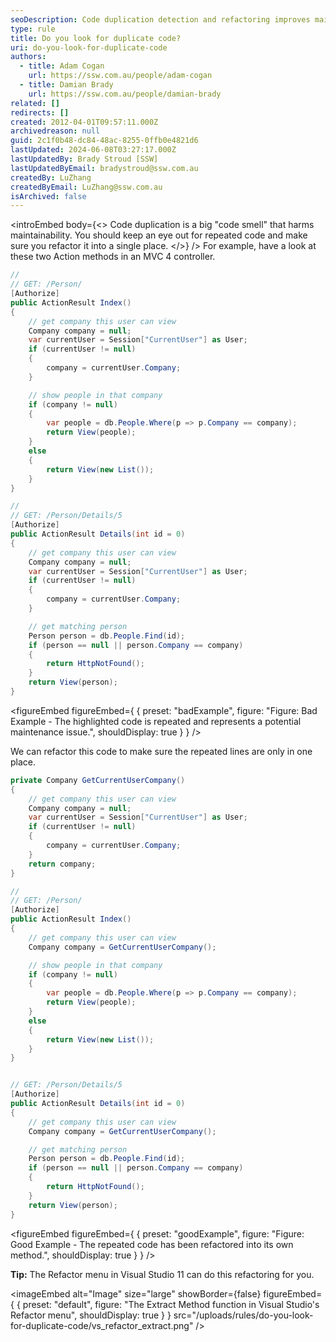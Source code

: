 ```yaml
---
seoDescription: Code duplication detection and refactoring improves maintainability by minimizing repeated code snippets. By extracting common logic into reusable methods, developers can reduce code complexity and enhance overall system performance.
type: rule
title: Do you look for duplicate code?
uri: do-you-look-for-duplicate-code
authors:
  - title: Adam Cogan
    url: https://ssw.com.au/people/adam-cogan
  - title: Damian Brady
    url: https://ssw.com.au/people/damian-brady
related: []
redirects: []
created: 2012-04-01T09:57:11.000Z
archivedreason: null
guid: 2c1f0b48-dc84-48ac-8255-0ffb0e4821d6
lastUpdated: 2024-06-08T03:27:17.000Z
lastUpdatedBy: Brady Stroud [SSW]
lastUpdatedByEmail: bradystroud@ssw.com.au
createdBy: LuZhang
createdByEmail: LuZhang@ssw.com.au
isArchived: false
---
```


<introEmbed
  body={<>
Code duplication is a big "code smell" that harms maintainability. You should keep an eye out for repeated code and make sure you refactor it into a single place.
  </>}
/>
For example, have a look at these two Action methods in an MVC 4 controller.

```csharp
//
// GET: /Person/
[Authorize]
public ActionResult Index()
{
    // get company this user can view
    Company company = null;
    var currentUser = Session["CurrentUser"] as User;
    if (currentUser != null)
    {
        company = currentUser.Company;
    }

    // show people in that company
    if (company != null)
    {
        var people = db.People.Where(p => p.Company == company);
        return View(people);
    }
    else
    {
        return View(new List());
    }
}

//
// GET: /Person/Details/5
[Authorize]
public ActionResult Details(int id = 0)
{
    // get company this user can view
    Company company = null;
    var currentUser = Session["CurrentUser"] as User;
    if (currentUser != null)
    {
        company = currentUser.Company;
    }

    // get matching person
    Person person = db.People.Find(id);
    if (person == null || person.Company == company)
    {
        return HttpNotFound();
    }
    return View(person);
}
```

<figureEmbed figureEmbed={ {
  preset: "badExample",
  figure: "Figure: Bad Example - The highlighted code is repeated and represents a potential maintenance issue.",
  shouldDisplay: true
} } />


We can refactor this code to make sure the repeated lines are only in one place.

```csharp
private Company GetCurrentUserCompany()
{
    // get company this user can view
    Company company = null;
    var currentUser = Session["CurrentUser"] as User;
    if (currentUser != null)
    {
        company = currentUser.Company;
    }
    return company;
}

//
// GET: /Person/
[Authorize]
public ActionResult Index()
{
    // get company this user can view
    Company company = GetCurrentUserCompany();

    // show people in that company
    if (company != null)
    {
        var people = db.People.Where(p => p.Company == company);
        return View(people);
    }
    else
    {
        return View(new List());
    }
}


// GET: /Person/Details/5
[Authorize]
public ActionResult Details(int id = 0)
{
    // get company this user can view
    Company company = GetCurrentUserCompany();

    // get matching person
    Person person = db.People.Find(id);
    if (person == null || person.Company == company)
    {
        return HttpNotFound();
    }
    return View(person);
}
```

<figureEmbed figureEmbed={ {
  preset: "goodExample",
  figure: "Figure: Good Example - The repeated code has been refactored into its own method.",
  shouldDisplay: true
} } />


**Tip:** The Refactor menu in Visual Studio 11 can do this refactoring for you.

<imageEmbed
  alt="Image"
  size="large"
  showBorder={false}
  figureEmbed={ {
    preset: "default",
    figure: "The Extract Method function in Visual Studio's Refactor menu",
    shouldDisplay: true
  } }
  src="/uploads/rules/do-you-look-for-duplicate-code/vs_refactor_extract.png"
/>

